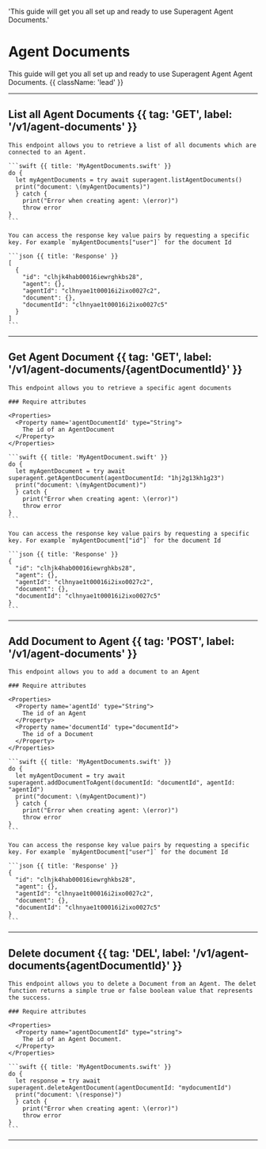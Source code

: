 
<HeroPattern />

  'This guide will get you all set up and ready to use Superagent Agent Documents.'

# Agent Documents

This guide will get you all set up and ready to use Superagent Agent Agent Documents. {{ className: 'lead' }}

---

## List all Agent Documents {{ tag: 'GET', label: '/v1/agent-documents' }}

    This endpoint allows you to retrieve a list of all documents which are connected to an Agent.

    ```swift {{ title: 'MyAgentDocuments.swift' }}
    do {
      let myAgentDocuments = try await superagent.listAgentDocuments()
      print("document: \(myAgentDocuments)")
      } catch {
        print("Error when creating agent: \(error)")
        throw error
    }
    ```

    You can access the response key value pairs by requesting a specific key. For example `myAgentDocuments["user"]` for the document Id

    ```json {{ title: 'Response' }}
    [
      {
        "id": "clhjk4hab00016iewrghkbs28",
        "agent": {},
        "agentId": "clhnyae1t00016i2ixo0027c2",
        "document": {},
        "documentId": "clhnyae1t00016i2ixo0027c5"
      }
    ]
    ```


---

## Get Agent Document {{ tag: 'GET', label: '/v1/agent-documents/{agentDocumentId}' }}

    This endpoint allows you to retrieve a specific agent documents

    ### Require attributes
    
    <Properties>
      <Property name='agentDocumentId' type="String">
        The id of an AgentDocument
      </Property>
    </Properties>

    ```swift {{ title: 'MyAgentDocument.swift' }}
    do {
      let myAgentDocument = try await superagent.getAgentDocument(agentDocumentId: "1hj2g13kh1g23")
      print("document: \(myAgentDocument)")
      } catch {
        print("Error when creating agent: \(error)")
        throw error
    }
    ```

    You can access the response key value pairs by requesting a specific key. For example `myAgentDocument["id"]` for the document Id

    ```json {{ title: 'Response' }}
    {
      "id": "clhjk4hab00016iewrghkbs28",
      "agent": {},
      "agentId": "clhnyae1t00016i2ixo0027c2",
      "document": {},
      "documentId": "clhnyae1t00016i2ixo0027c5"
    }
    ```
---

## Add Document to Agent {{ tag: 'POST', label: '/v1/agent-documents' }}


    This endpoint allows you to add a document to an Agent

    ### Require attributes
    
    <Properties>
      <Property name='agentId' type="String">
        The id of an Agent
      </Property>
      <Property name='documentId' type="documentId">
        The id of a Document
      </Property>
    </Properties>

    ```swift {{ title: 'MyAgentDocuments.swift' }}
    do {
      let myAgentDocument = try await superagent.addDocumentToAgent(documentId: "documentId", agentId: "agentId")
      print("document: \(myAgentDocument)")
      } catch {
        print("Error when creating agent: \(error)")
        throw error
    }
    ```

    You can access the response key value pairs by requesting a specific key. For example `myAgentDocument["user"]` for the document Id

    ```json {{ title: 'Response' }}
    {
      "id": "clhjk4hab00016iewrghkbs28",
      "agent": {},
      "agentId": "clhnyae1t00016i2ixo0027c2",
      "document": {},
      "documentId": "clhnyae1t00016i2ixo0027c5"
    }
    ```

---

## Delete document {{ tag: 'DEL', label: '/v1/agent-documents{agentDocumentId}' }}

    This endpoint allows you to delete a Document from an Agent. The delet function returns a simple true or false boolean value that represents the success.

    ### Require attributes
    
    <Properties>
      <Property name="agentDocumentId" type="string">
        The id of an Agent Document.
      </Property>
    </Properties>

    ```swift {{ title: 'MyAgentDocuments.swift' }}
    do {
      let response = try await superagent.deleteAgentDocument(agentDocumentId: "mydocumentId")
      print("document: \(response)")
      } catch {
        print("Error when creating agent: \(error)")
        throw error
    }
    ```

---